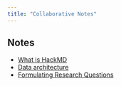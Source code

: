 ```yaml
---
title: "Collaborative Notes"
---
```


## Notes

* [What is HackMD](https://hackmd.io/@norcalbiostat/intro_hackmd)  
* [Data architecture](https://hackmd.io/@norcalbiostat/01_data_arch)
* [Formulating Research Questions](https://hackmd.io/@norcalbiostat/02_rq)

<!---
* [Preparing data for analysis](https://hackmd.io/@norcalbiostat/03_dm)
* [Study Design](https://hackmd.io/@norcalbiostat/06-study_design)
* [Statistical Inference with Mathematical models](https://hackmd.io/@norcalbiostat/07-intro_inference)
* [Choosing appropriate analysis](https://hackmd.io/@norcalbiostat/08-choosing-analysis)

## Code helpers

* [SPSS](https://hackmd.io/@norcalbiostat/SPSS)
* [R](https://hackmd.io/@norcalbiostat/R)

--->
